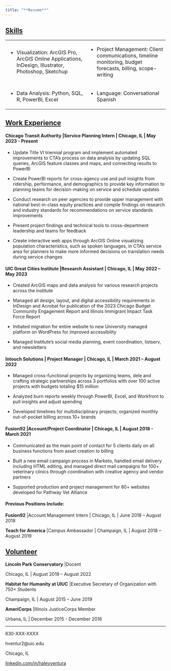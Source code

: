 ```yaml
---
title: "**Resume**"
---
```


## [**Skills**]{.underline}

<table>
<colgroup>
<col width="50%" />
<col width="50%" />
</colgroup>
<tbody>
<tr class="odd">
<td align="left">* Visualization: ArcGIS Pro, ArcGIS Online Applications, InDesign, Illustrator, Photoshop, Sketchup</td>
<td align="left">* Project Management: Client communications, timeline monitoring, budget forecasts, billing, scope-writing
</tr>
<tr class="even">
<td align="left">* Data Analysis: Python, SQL, R, PowerBI, Excel</td>
<td align="left">* Language: Conversational Spanish</td>
</tr>
</tbody>
</table>

## [**Work Experience**]{.underline}

#### **Chicago Transit Authority** \|Service Planning Intern \| Chicago, IL \| May 2023 - Present

-   Update Title VI triennial program and implement automated improvements to CTA’s process on data analysis by updating SQL queries, ArcGIS feature classes and maps, and connecting results to PowerBI

-   Create PowerBI reports for cross-agency use and pull insights from ridership, performance, and demographics to provide key information to planning teams for decision-making on service and schedule updates

-   Conduct research on peer agencies to provide upper management with national best-in-class equity practices and compile findings on research and industry standards for recommendations on service standards improvements

-   Present project findings and technical tools to cross-department leadership and teams for feedback

-   Create interactive web apps through ArcGIS Online visualizing population characteristics, such as spoken languages, in CTA’s service area for planners to make more informed decisions on translation needs during service changes

#### **UIC Great Cities Institute** \|Research Assistant \| Chicago, IL \| May 2022 – May 2023

-   Created ArcGIS maps and data analysis for various research projects across the institute

-   Managed all design, layout, and digital accessibility requirements in InDesign and Acrobat for publication of the 2023 Chicago Budget Community Engagement Report and Illinois Immigrant Impact Task Force Report

-   Initiated migration for entire website to new University managed platform on WordPress for improved accessibility

-   Managed Institute’s social media planning, event coordination, listserv, and newsletters

#### **Intouch Solutions** \| Project Manager \| Chicago, IL \| March 2021 – August 2022

-   Managed cross-functional projects by organizing teams, dele and crafting strategic partnerships across 3 portfolios with over 100 active projects with budgets totaling \$15 million

-   Analyzed burn reports weekly through PowerBI, Excel, and Workfront to pull insights and adjust spending

-   Developed timelines for multidisciplinary projects; organized monthly out-of-pocket billing across 10+ brands

#### **Fusion92** \|Account/Project Coordinator \| Chicago, IL \| August 2018 - March 2021

-   Communicated as the main point of contact for 5 clients daily on all business functions from asset creation to billing

-   Built a new email campaign process in Marketo, handled email delivery including HTML editing, and managed direct mail campaigns for 100+ veterinary clinics through coordination with creative agency and vendor partners

-   Supported production and project management for 80+ websites developed for Pathway Vet Alliance

#### **Previous Positions Include:**

**Fusion92** \|Account Management Intern \| Chicago, IL \| June 2018 – August 2018

**Teach for America** \|Campus Ambassador \| Champaign, IL \| August 2018 – August 2019

## [**Volunteer**]{.underline}

**Lincoln Park Conservatory** \|Docent

Chicago, IL \| August 2019 – August 2022

**Habitat for Humanity at UIUC** \|Executive Secretary of Organization with 750+ Students

Champaign, IL \| August 2015 – June 2019

**AmeriCorps** \|Illinois JusticeCorps Member

Urbana, IL \| December 2015 - December 2016

------------------------------------------------------------------------

630-XXX-XXXX

hventur2@uic.edu

Chicago, IL

[linkedin.com/in/haleyventura](linkedin.com/in/haleyventura)
